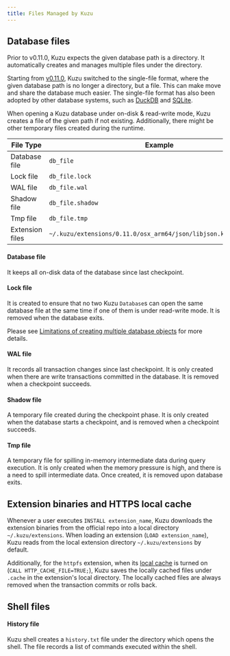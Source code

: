 ```yaml
---
title: Files Managed by Kuzu
---
```


## Database files

Prior to v0.11.0, Kuzu expects the given database path is a directory. It automatically creates and manages multiple files under the directory.

Starting from [v0.11.0](), Kuzu switched to the single-file format, where the given database path is no longer a directory, but a file.
This can make move and share the database much easier. The single-file format has also been adopted by other database systems, such as [DuckDB]() and [SQLite]().

When opening a Kuzu database under on-disk & read-write mode, Kuzu creates a file of the given path if not existing.
Additionally, there might be other temporary files created during the runtime.

| File Type | Example |
| --- | --- |
| Database file | `db_file` |
| Lock file | `db_file.lock` |
| WAL file | `db_file.wal`  |
| Shadow file | `db_file.shadow` |
| Tmp file | `db_file.tmp` |
| Extension files | `~/.kuzu/extensions/0.11.0/osx_arm64/json/libjson.kuzu_extension` |

#### Database file
It keeps all on-disk data of the database since last checkpoint. 

#### Lock file
It is created to ensure that no two Kuzu `Database`s can open the same database file at the same time if one of them is under read-write mode. It is removed when the database exits.

Please see [Limitations of creating multiple database objects](https://docs.kuzudb.com/concurrency/#limitations-of-creating-multiple-database-objects) for more details. 

#### WAL file
It records all transaction changes since last checkpoint. It is only created when there are write transactions committed in the database. It is removed when a checkpoint succeeds.

#### Shadow file
A temporary file created during the checkpoint phase.
It is only created when the database starts a checkpoint, and is removed when a checkpoint succeeds.

#### Tmp file
A temporary file for spilling in-memory intermediate data during query execution.
It is only created when the memory pressure is high, and there is a need to spill intermediate data. Once created, it is removed upon database exits.

## Extension binaries and HTTPS local cache
Whenever a user executes `INSTALL extension_name`, Kuzu downloads the extension binaries from the official repo into a local directory `~/.kuzu/extensions`.
When loading an extension (`LOAD extension_name`), Kuzu reads from the local extension directory `~/.kuzu/extensions` by default.

Additionally, for the `httpfs` extension, when its [local cache](https://docs.kuzudb.com/extensions/httpfs/#local-cache) is turned on (`CALL HTTP_CACHE_FILE=TRUE;`), Kuzu saves the locally cached files under `.cache` in the extension's local directory.
The locally cached files are always removed when the transaction commits or rolls back.

## Shell files
#### History file
Kuzu shell creates a `history.txt` file under the directory which opens the shell. The file records a list of commands executed within the shell.
